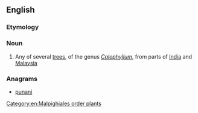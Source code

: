 ==English==
{{rfi|en}}
{{wikipedia|Calophyllum}}
{{wikispecies|Calophyllum}}

===Etymology===
{{etyl|ta|en}}

{{etystub|en}}

===Noun===
{{en-noun}}

# Any of several [[tree]]s, of the genus ''[[Calophyllum]]'', from parts of [[India]] and [[Malaysia]]

===Anagrams===
* [[punani#English|punani]]

[[Category:en:Malpighiales order plants]]